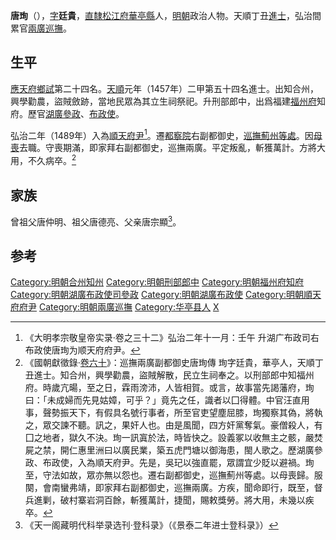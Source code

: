 {{明清人物信息框
| 姓名 = 唐珣
| 原名 =
| 圖片名稱= 
| 圖片大小 =
| 圖片說明 = 
| 最高職務 = 巡撫兩廣都察院右副都御史
| 國家 = 大明 
| 爵位 =
| 籍貫 = [[南直隸|直隸]][[松江府|松江府]][[华亭县_(唐朝)|華亭縣]]
| 族裔 = 
| 字號 = 字廷貴
| 諡號 =
| 出生日期 = 宣德八年（1433年）
| 出生地點 = 
| 逝世日期 = 卒年不詳
| 逝世地點 =
| 墓葬 =
| 配偶 = 
| 親屬 = 
| 出身 =
* 天順元年丁丑科進士出身
| 經歷 =
| 著作 =  
}}

'''唐珣'''（{{bd|1433年||？}}），[[表字|字]]'''廷貴'''，[[南直隸|直隸]][[松江府|松江府]][[华亭县_(唐朝)|華亭縣]]人，[[明朝|明朝]]政治人物。天順丁丑[[進士|進士]]，弘治間累官[[兩廣巡撫|兩廣巡撫]]。

==生平==
[[應天府|應天府]][[鄉試|鄉試]]第二十四名。[[天顺_(明朝)|天順]]元年（1457年）二甲第五十四名進士。出知合州，興學勸農，盜賊斂跡，當地民眾為其立生祠祭祀。升刑部郎中，出爲福建[[福州府|福州府]]知府。歷官[[湖廣|湖廣]][[參政|參政]]、[[布政使|布政使]]。

弘治二年（1489年）入為[[順天府尹|順天府尹]]<ref>《大明孝宗敬皇帝实录·卷之三十二》弘治二年十一月：壬午 升湖广布政司右布政使唐珣为顺天府府尹。</ref>。遷[[都察院|都察院]]右副都御史，[[薊州巡撫|巡撫薊州等處]]。因[[丁憂|母喪]]去職。守喪期滿，即家拜右副都御史，巡撫兩廣。平定叛亂，斬獲萬計。方將大用，不久病卒。<ref>《國朝獻徵錄·[[s:國朝獻徵錄/卷之六十#巡撫兩廣副都御史唐珣傳|卷六十]]》：巡撫兩廣副都御史唐珣傳 珣字廷貴，華亭人，天順丁丑進士。知合州，興學勸農，盜賊解散，民立生祠奉之。以刑部郎中知福州府。時歲亢暘，至之日，霖雨滂沛，人皆相賀。或言，故事當先謁藩府，珣曰：「未成婦而先見姑嫜，可乎？」竟先之任，識者以囗得體。中官汪直用事，聲勢振天下，有假具名號行事者，所至官吏望塵屈膝，珣獨察其偽，將執之，眾交諫不聽。訊之，果奸人也。由是風聞，四方奸黨奪氣。豪僧殺人，有囗之地者，獄久不決。珣一訊寘於法，時皆快之。設義冢以收無主之骸，嚴焚屍之禁，開仁惠里洲曰以廣民業，築五虎門塘以御海患，閩人歌之。歷湖廣參政、布政使，入為順天府尹。先是，吳玘以強直罷，眾謂宜少貶以避禍。珣至，守法如故，眾亦無以怨也。遷右副都御史，巡撫薊州等處。以母喪歸。服闋，會南蠻弗靖，即家拜右副都御史，巡撫兩廣。方疾，聞命即行，既至，督兵進剿，破村寨岩洞百餘，斬獲萬計，捷聞，賜敕獎勞。將大用，未幾以疾卒。</ref>

==家族==
曾祖父唐仲明、祖父唐德亮、父亲唐宗顯<ref>《天一阁藏明代科举录选刊·登科录》（《景泰二年进士登科录》）</ref>。

==参考==
{{reflist}}
{{天順元年丁丑科殿試金榜}}
{{DEFAULTSORT:Tang唐}}
[[Category:明朝合州知州|Category:明朝合州知州]]
[[Category:明朝刑部郎中|Category:明朝刑部郎中]]
[[Category:明朝福州府知府|Category:明朝福州府知府]]
[[Category:明朝湖廣布政使司參政|Category:明朝湖廣布政使司參政]]
[[Category:明朝湖廣布政使|Category:明朝湖廣布政使]]
[[Category:明朝順天府府尹|Category:明朝順天府府尹]]
[[Category:明朝兩廣巡撫|Category:明朝兩廣巡撫]]
[[Category:华亭县人|Category:华亭县人]]
[[Category:唐姓|X]]